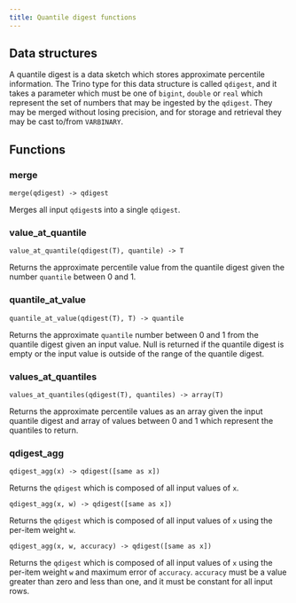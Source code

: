 ```yaml
---
title: Quantile digest functions
---
```


## Data structures

A quantile digest is a data sketch which stores approximate percentile
information.  The Trino type for this data structure is called `qdigest`,
and it takes a parameter which must be one of `bigint`, `double` or
`real` which represent the set of numbers that may be ingested by the
`qdigest`.  They may be merged without losing precision, and for storage
and retrieval they may be cast to/from `VARBINARY`.

## Functions

### merge

```
merge(qdigest) -> qdigest
```
Merges all input `qdigest`s into a single `qdigest`.

### value_at_quantile

```
value_at_quantile(qdigest(T), quantile) -> T
```
Returns the approximate percentile value from the quantile digest given
the number `quantile` between 0 and 1.

### quantile_at_value

```
quantile_at_value(qdigest(T), T) -> quantile
```
Returns the approximate `quantile` number between 0 and 1 from the
quantile digest given an input value. Null is returned if the quantile digest
is empty or the input value is outside of the range of the quantile digest.

### values_at_quantiles

```
values_at_quantiles(qdigest(T), quantiles) -> array(T)
```
Returns the approximate percentile values as an array given the input
quantile digest and array of values between 0 and 1 which
represent the quantiles to return.

### qdigest_agg

```
qdigest_agg(x) -> qdigest([same as x])
```
Returns the `qdigest` which is composed of  all input values of `x`.

```
qdigest_agg(x, w) -> qdigest([same as x])
```
Returns the `qdigest` which is composed of  all input values of `x` using
the per-item weight `w`.

```
qdigest_agg(x, w, accuracy) -> qdigest([same as x])
```
Returns the `qdigest` which is composed of  all input values of `x` using
the per-item weight `w` and maximum error of `accuracy`. `accuracy`
must be a value greater than zero and less than one, and it must be constant
for all input rows.
